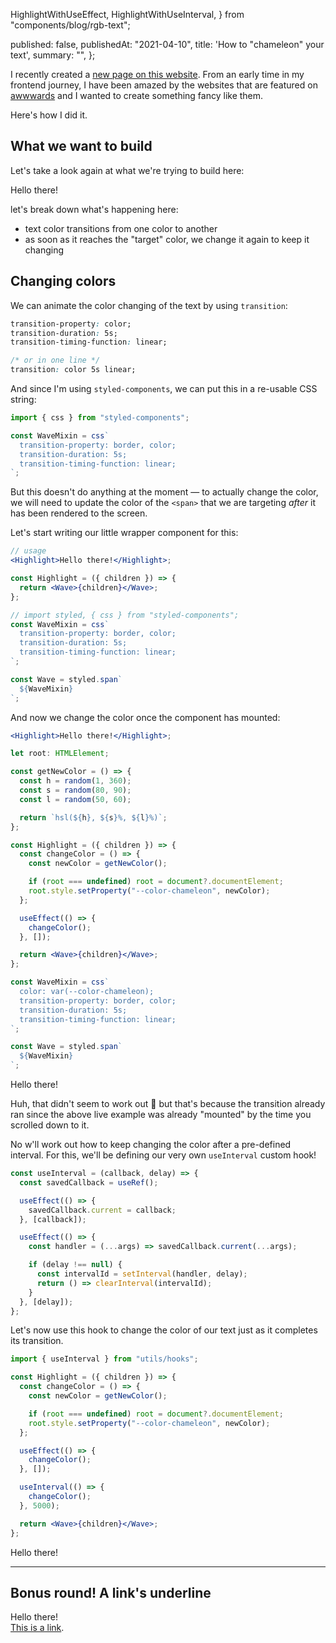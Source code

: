   HighlightWithUseEffect,
  HighlightWithUseInterval,
} from "components/blog/rgb-text";

  published: false,
  publishedAt: "2021-04-10",
  title: 'How to "chameleon" your text',
  summary: "",
};

I recently created a [new page on this website](/fancy-pants). From an early time in my frontend journey, I have been amazed by the websites that are featured on [awwwards](https://www.awwwards.com/awwwards/collections/freelance-portfolio/) and I wanted to create something <Highlight><Sparkles>fancy</Sparkles></Highlight> like them.

Here's how I did it.

## What we want to build

Let's take a look again at what we're trying to build here:

<Heavy>
  <ChromaHighlight>Hello there!</ChromaHighlight>
</Heavy>

let's break down what's happening here:

- text color transitions from one color to another
- as soon as it reaches the "target" color, we change it again to keep it changing

## Changing colors

We can animate the color changing of the text by using `transition`:

```css
transition-property: color;
transition-duration: 5s;
transition-timing-function: linear;

/* or in one line */
transition: color 5s linear;
```

And since I'm using `styled-components`, we can put this in a re-usable CSS string:

```js
import { css } from "styled-components";

const WaveMixin = css`
  transition-property: border, color;
  transition-duration: 5s;
  transition-timing-function: linear;
`;
```

But this doesn't do anything at the moment — to actually change the color, we will need to update the color of the `<span>` that we are targeting _after_ it has been rendered to the screen.

Let's start writing our little wrapper component for this:

```jsx
// usage
<Highlight>Hello there!</Highlight>;

const Highlight = ({ children }) => {
  return <Wave>{children}</Wave>;
};

// import styled, { css } from "styled-components";
const WaveMixin = css`
  transition-property: border, color;
  transition-duration: 5s;
  transition-timing-function: linear;
`;

const Wave = styled.span`
  ${WaveMixin}
`;
```

And now we change the color once the component has mounted:

```jsx {3-11,14-19,21-23}
<Highlight>Hello there!</Highlight>;

let root: HTMLElement;

const getNewColor = () => {
  const h = random(1, 360);
  const s = random(80, 90);
  const l = random(50, 60);

  return `hsl(${h}, ${s}%, ${l}%)`;
};

const Highlight = ({ children }) => {
  const changeColor = () => {
    const newColor = getNewColor();

    if (root === undefined) root = document?.documentElement;
    root.style.setProperty("--color-chameleon", newColor);
  };

  useEffect(() => {
    changeColor();
  }, []);

  return <Wave>{children}</Wave>;
};

const WaveMixin = css`
  color: var(--color-chameleon);
  transition-property: border, color;
  transition-duration: 5s;
  transition-timing-function: linear;
`;

const Wave = styled.span`
  ${WaveMixin}
`;
```

<Heavy>
  <HighlightWithUseEffect>Hello there!</HighlightWithUseEffect>
</Heavy>

Huh, that didn't seem to work out 🤔 but that's because the transition already ran since the above live example was already "mounted" by the time you scrolled down to it.

No w'll work out how to keep changing the color after a pre-defined interval. For this, we'll be defining our very own `useInterval` custom hook!

```jsx
const useInterval = (callback, delay) => {
  const savedCallback = useRef();

  useEffect(() => {
    savedCallback.current = callback;
  }, [callback]);

  useEffect(() => {
    const handler = (...args) => savedCallback.current(...args);

    if (delay !== null) {
      const intervalId = setInterval(handler, delay);
      return () => clearInterval(intervalId);
    }
  }, [delay]);
};
```

Let's now use this hook to change the color of our text just as it completes its transition.

```jsx {1,15-17}
import { useInterval } from "utils/hooks";

const Highlight = ({ children }) => {
  const changeColor = () => {
    const newColor = getNewColor();

    if (root === undefined) root = document?.documentElement;
    root.style.setProperty("--color-chameleon", newColor);
  };

  useEffect(() => {
    changeColor();
  }, []);

  useInterval(() => {
    changeColor();
  }, 5000);

  return <Wave>{children}</Wave>;
};
```

<Heavy>
  <HighlightWithUseInterval>Hello there!</HighlightWithUseInterval>
</Heavy>

---

## Bonus round! A link's underline

<Heavy>
  <ChromaHighlight link>
    Hello there!
    <br />
    <a href="#">This is a link</a>.
  </ChromaHighlight>
</Heavy>

